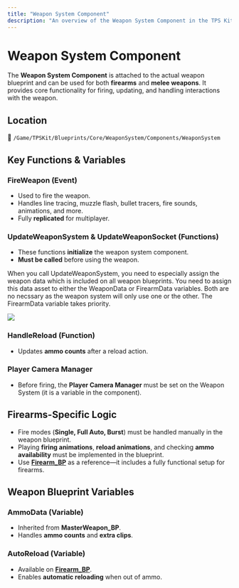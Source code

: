 ```yaml
---
title: "Weapon System Component"
description: "An overview of the Weapon System Component in the TPS Kit."
---
```


# Weapon System Component

The **Weapon System Component** is attached to the actual weapon blueprint and can be used for both **firearms** and **melee weapons**. It provides core functionality for firing, updating, and handling interactions with the weapon.

## Location

📂 `/Game/TPSKit/Blueprints/Core/WeaponSystem/Components/WeaponSystem`

## Key Functions & Variables

### FireWeapon (Event)
- Used to fire the weapon.
- Handles line tracing, muzzle flash, bullet tracers, fire sounds, animations, and more.
- Fully **replicated** for multiplayer.

### UpdateWeaponSystem & UpdateWeaponSocket (Functions)
- These functions **initialize** the weapon system component.
- **Must be called** before using the weapon.

When you call UpdateWeaponSystem, you need to especially assign the weapon data which is included on all weapon blueprints. You need to assign this data asset to either the WeaponData or FirearmData variables. Both are no necssary as the weapon system will only use one or the other. The FirearmData variable takes priority.

<Image zoom src="/assets/images/tbhg485ybtv9845854btg80b458gb45789.png" />
    

### HandleReload (Function)
- Updates **ammo counts** after a reload action.

### Player Camera Manager
- Before firing, the **Player Camera Manager** must be set on the Weapon System (it is a variable in the component).

## Firearms-Specific Logic

- Fire modes (**Single, Full Auto, Burst**) must be handled manually in the weapon blueprint.
- Playing **firing animations**, **reload animations**, and checking **ammo availability** must be implemented in the blueprint.
- Use **[Firearm_BP](/weapon-system/blueprints/firearm-bp)** as a reference—it includes a fully functional setup for firearms.

## Weapon Blueprint Variables

### AmmoData (Variable)
- Inherited from **MasterWeapon_BP**.
- Handles **ammo counts** and **extra clips**.

### AutoReload (Variable)
- Available on **[Firearm_BP](/weapon-system/blueprints/firearm-bp)**.
- Enables **automatic reloading** when out of ammo.